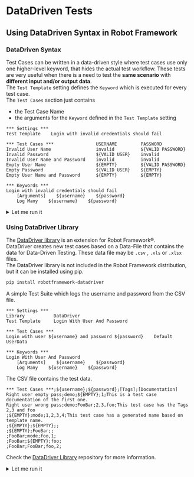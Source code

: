 # DataDriven Tests

## Using DataDriven Syntax in Robot Framework

### DataDriven Syntax

Test Cases can be written in a data-driven style where test cases use only one higher-level keyword, that hides the actual test workflow. These tests are very useful when there is a need to test the **same scenario** with **different input and/or output data**.  
The `Test Template` setting defines the `Keyword` which is executed for every test case.  
The `Test Cases` section just contains  
- the Test Case Name
- the arguments for the `Keyword` defined in the `Test Template` setting 

``` robotframework
*** Settings ***
Test Template    Login with invalid credentials should fail

*** Test Cases ***                USERNAME         PASSWORD
Invalid User Name                 invalid          ${VALID PASSWORD}
Invalid Password                  ${VALID USER}    invalid
Invalid User Name and Password    invalid          invalid
Empty User Name                   ${EMPTY}         ${VALID PASSWORD}
Empty Password                    ${VALID USER}    ${EMPTY}
Empty User Name and Password      ${EMPTY}         ${EMPTY}

*** Keywords ***
Login with invalid credentials should fail
    [Arguments]    ${username}    ${password}
    Log Many    ${username}    ${password}
```

<details>
  <summary>Let me run it</summary>
    <iframe src="https://robotframework.org/embed/?code-gh-url=https://github.com/MarketSquare/robotframeworkguides/tree/main/code-examples/core/datadriven-syntax" width="100%" height="600"></iframe>
</details>

### Using DataDriver Library

The [DataDriver library](https://github.com/Snooz82/robotframework-datadriver) is an extension for Robot Framework®.  
DataDriver creates new test cases based on a Data-File that contains the data for Data-Driven Testing. These data file may be `.csv` , `.xls` or `.xlsx` files.  
The DataDriver library is not included in the Robot Framework distribution, but it can be installed using pip.  

``` bash	
pip install robotframework-datadriver
```

A simple Test Suite which logs the username and password from the CSV file.

``` robotframework
*** Settings ***
Library           DataDriver
Test Template     Login With User And Password

*** Test Cases ***
Login with user ${username} and password ${password}    Default    UserData

*** Keywords ***
Login With User And Password
    [Arguments]    ${username}    ${password}
    Log Many    ${username}    ${password}
```

The CSV file contains the test data.

``` csv
*** Test Cases ***;${username};${password};[Tags];[Documentation]
Right user empty pass;demo;${EMPTY};1;This is a test case documentation of the first one.
Right user wrong pass;demo;FooBar;2,3,foo;This test case has the Tags 2,3 and foo
;${EMPTY};mode;1,2,3,4;This test case has a generated name based on template name.
;${EMPTY};${EMPTY};;
;${EMPTY};FooBar;;
;FooBar;mode;foo,1;
;FooBar;${EMPTY};foo;
;FooBar;FooBar;foo,2;
```

Check the [DataDriver Library](https://github.com/Snooz82/robotframework-datadriver) repository for more information.

<details>
  <summary>Let me run it</summary>
    <iframe src="https://robotframework.org/embed/?code-gh-url=https://github.com/MarketSquare/robotframeworkguides/tree/main/code-examples/datadriver" width="100%" height="600"></iframe>
</details>